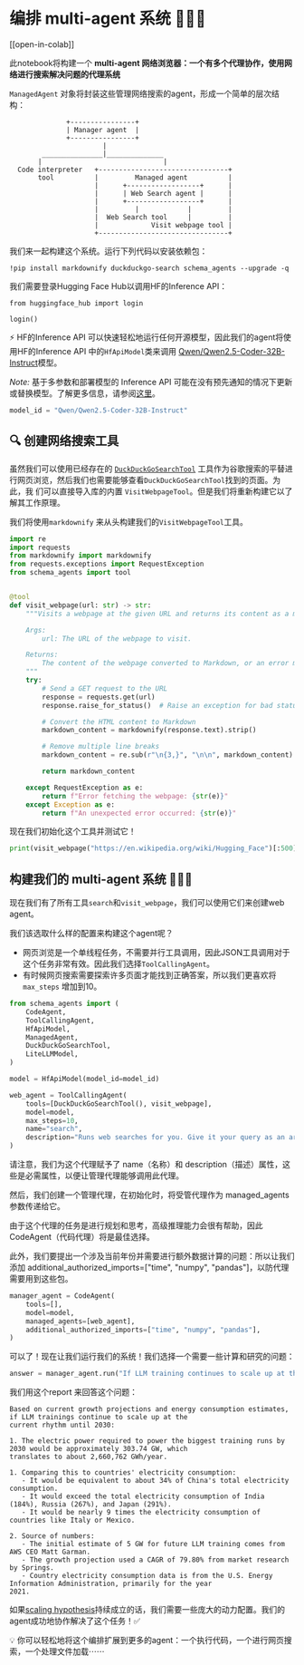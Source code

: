 <!--Copyright 2024 The HuggingFace Team. All rights reserved.

Licensed under the Apache License, Version 2.0 (the "License"); you may not use this file except in compliance with
the License. You may obtain a copy of the License at

http://www.apache.org/licenses/LICENSE-2.0

Unless required by applicable law or agreed to in writing, software distributed under the License is distributed on
an "AS IS" BASIS, WITHOUT WARRANTIES OR CONDITIONS OF ANY KIND, either express or implied. See the License for the
specific language governing permissions and limitations under the License.

⚠️ Note that this file is in Markdown but contain specific syntax for our doc-builder (similar to MDX) that may not be
rendered properly in your Markdown viewer.

-->
# 编排 multi-agent 系统 🤖🤝🤖

[[open-in-colab]]

此notebook将构建一个 **multi-agent 网络浏览器：一个有多个代理协作，使用网络进行搜索解决问题的代理系统**

`ManagedAgent` 对象将封装这些管理网络搜索的agent，形成一个简单的层次结构：

```
              +----------------+
              | Manager agent  |
              +----------------+
                       |
        _______________|______________
       |                              |
  Code interpreter   +--------------------------------+
       tool          |         Managed agent          |
                     |      +------------------+      |
                     |      | Web Search agent |      |
                     |      +------------------+      |
                     |         |            |         |
                     |  Web Search tool     |         |
                     |             Visit webpage tool |
                     +--------------------------------+
```
我们来一起构建这个系统。运行下列代码以安装依赖包：

```
!pip install markdownify duckduckgo-search schema_agents --upgrade -q
```

我们需要登录Hugging Face Hub以调用HF的Inference API：

```
from huggingface_hub import login

login()
```

⚡️ HF的Inference API 可以快速轻松地运行任何开源模型，因此我们的agent将使用HF的Inference API
中的`HfApiModel`类来调用
[Qwen/Qwen2.5-Coder-32B-Instruct](https://huggingface.co/Qwen/Qwen2.5-Coder-32B-Instruct)模型。

_Note:_ 基于多参数和部署模型的 Inference API 可能在没有预先通知的情况下更新或替换模型。了解更多信息，请参阅[这里](https://huggingface.co/docs/api-inference/supported-models)。

```py
model_id = "Qwen/Qwen2.5-Coder-32B-Instruct"
```

## 🔍 创建网络搜索工具

虽然我们可以使用已经存在的
[`DuckDuckGoSearchTool`](https://github.com/huggingface/schema_agents/blob/main/src/schema_agents/default_tools.py#L151-L176)
工具作为谷歌搜索的平替进行网页浏览，然后我们也需要能够查看`DuckDuckGoSearchTool`找到的页面。为此，我
们可以直接导入库的内置
`VisitWebpageTool`。但是我们将重新构建它以了解其工作原理。

我们将使用`markdownify` 来从头构建我们的`VisitWebpageTool`工具。

```py
import re
import requests
from markdownify import markdownify
from requests.exceptions import RequestException
from schema_agents import tool


@tool
def visit_webpage(url: str) -> str:
    """Visits a webpage at the given URL and returns its content as a markdown string.

    Args:
        url: The URL of the webpage to visit.

    Returns:
        The content of the webpage converted to Markdown, or an error message if the request fails.
    """
    try:
        # Send a GET request to the URL
        response = requests.get(url)
        response.raise_for_status()  # Raise an exception for bad status codes

        # Convert the HTML content to Markdown
        markdown_content = markdownify(response.text).strip()

        # Remove multiple line breaks
        markdown_content = re.sub(r"\n{3,}", "\n\n", markdown_content)

        return markdown_content

    except RequestException as e:
        return f"Error fetching the webpage: {str(e)}"
    except Exception as e:
        return f"An unexpected error occurred: {str(e)}"
```

现在我们初始化这个工具并测试它！

```py
print(visit_webpage("https://en.wikipedia.org/wiki/Hugging_Face")[:500])
```

## 构建我们的 multi-agent 系统 🤖🤝🤖

现在我们有了所有工具`search`和`visit_webpage`，我们可以使用它们来创建web agent。

我们该选取什么样的配置来构建这个agent呢？
- 网页浏览是一个单线程任务，不需要并行工具调用，因此JSON工具调用对于这个任务非常有效。因此我们选择`ToolCallingAgent`。
- 有时候网页搜索需要探索许多页面才能找到正确答案，所以我们更喜欢将 `max_steps` 增加到10。

```py
from schema_agents import (
    CodeAgent,
    ToolCallingAgent,
    HfApiModel,
    ManagedAgent,
    DuckDuckGoSearchTool,
    LiteLLMModel,
)

model = HfApiModel(model_id=model_id)

web_agent = ToolCallingAgent(
    tools=[DuckDuckGoSearchTool(), visit_webpage],
    model=model,
    max_steps=10,
    name="search",
    description="Runs web searches for you. Give it your query as an argument.",
)
```

请注意，我们为这个代理赋予了 name（名称）和 description（描述）属性，这些是必需属性，以便让管理代理能够调用此代理。

然后，我们创建一个管理代理，在初始化时，将受管代理作为 managed_agents 参数传递给它。

由于这个代理的任务是进行规划和思考，高级推理能力会很有帮助，因此 CodeAgent（代码代理）将是最佳选择。

此外，我们要提出一个涉及当前年份并需要进行额外数据计算的问题：所以让我们添加 additional_authorized_imports=["time", "numpy", "pandas"]，以防代理需要用到这些包。

```py
manager_agent = CodeAgent(
    tools=[],
    model=model,
    managed_agents=[web_agent],
    additional_authorized_imports=["time", "numpy", "pandas"],
)
```

可以了！现在让我们运行我们的系统！我们选择一个需要一些计算和研究的问题：

```py
answer = manager_agent.run("If LLM training continues to scale up at the current rhythm until 2030, what would be the electric power in GW required to power the biggest training runs by 2030? What would that correspond to, compared to some countries? Please provide a source for any numbers used.")
```

我们用这个report 来回答这个问题：
```
Based on current growth projections and energy consumption estimates, if LLM trainings continue to scale up at the
current rhythm until 2030:

1. The electric power required to power the biggest training runs by 2030 would be approximately 303.74 GW, which
translates to about 2,660,762 GWh/year.

1. Comparing this to countries' electricity consumption:
   - It would be equivalent to about 34% of China's total electricity consumption.
   - It would exceed the total electricity consumption of India (184%), Russia (267%), and Japan (291%).
   - It would be nearly 9 times the electricity consumption of countries like Italy or Mexico.

2. Source of numbers:
   - The initial estimate of 5 GW for future LLM training comes from AWS CEO Matt Garman.
   - The growth projection used a CAGR of 79.80% from market research by Springs.
   - Country electricity consumption data is from the U.S. Energy Information Administration, primarily for the year
2021.
```

如果[scaling hypothesis](https://gwern.net/scaling-hypothesis)持续成立的话，我们需要一些庞大的动力配置。我们的agent成功地协作解决了这个任务！✅

💡 你可以轻松地将这个编排扩展到更多的agent：一个执行代码，一个进行网页搜索，一个处理文件加载⋯⋯
